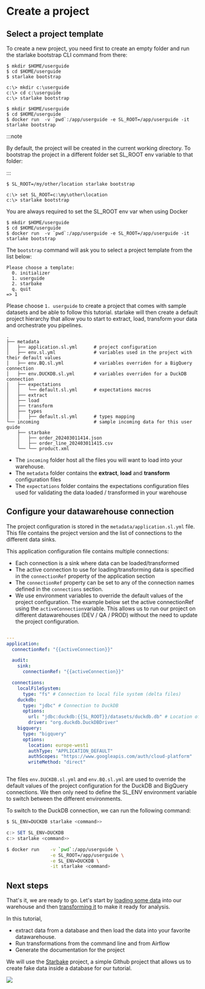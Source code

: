 # Create a project


## Select a project template

To create a new project, you need first to create an empty folder and run the
starlake bootstrap CLI command from there:

<Tabs groupId="platforms">
<TabItem value="linux_macos" label="Linux/MacOS">

```
$ mkdir $HOME/userguide
$ cd $HOME/userguide
$ starlake bootstrap
```

</TabItem>
<TabItem value="windows" label="Windows">

```
c:\> mkdir c:\userguide
c:\> cd c:\userguide
c:\> starlake bootstrap
```

</TabItem>
<TabItem value="docker" label="Docker">

```
$ mkdir $HOME/userguide
$ cd $HOME/userguide
$ docker run  -v `pwd`:/app/userguide -e SL_ROOT=/app/userguide -it starlake bootstrap
```


</TabItem>

</Tabs>

:::note

By default, the project will be created in the current working directory.
To bootstrap the project in a different folder set SL_ROOT env variable to that folder:

:::

<Tabs groupId="platforms">
<TabItem value="linux_macos" label="Linux/MacOS">

```
$ SL_ROOT=/my/other/location starlake bootstrap
```

</TabItem>
<TabItem value="windows" label="Windows">

```
c:\> set SL_ROOT=c:\my\other\location
c:\> starlake bootstrap
```

</TabItem>
<TabItem value="docker" label="Docker">
You are always required to set the SL_ROOT env var when using Docker

```
$ mkdir $HOME/userguide
$ cd $HOME/userguide
$ docker run  -v `pwd`:/app/userguide -e SL_ROOT=/app/userguide -it starlake bootstrap
```

</TabItem>
</Tabs>


The ```bootstrap``` command will ask you to select a project template from the list below:

``` text {3}
Please choose a template:
  0. initializer
  1. userguide
  2. starbake
  q. quit
=> 1
```
Please choose `1. userguide` to create a project that comes with sample datasets and be able to follow this tutorial.
starlake will then create a default project hierarchy that allow you to start to extract, load, transform your data and orchestrate you pipelines.


``` text {2,5,7,8,9,10}
.
├── metadata
│   ├── application.sl.yml      # project configuration
│   ├── env.sl.yml              # variables used in the project with their default values
│   ├── env.BQ.sl.yml           # variables overriden for a BigQuery connection
│   ├── env.DUCKDB.sl.yml       # variables overriden for a DuckDB connection
│   ├── expectations
│   │   └── default.sl.yml      # expectations macros
│   ├── extract
│   ├── load
│   ├── transform
│   ├── types
│   │   ├── default.sl.yml      # types mapping
└── incoming                    # sample incoming data for this user guide
    ├── starbake
    │   ├── order_202403011414.json
    │   ├── order_line_202403011415.csv
    └── └── product.xml

```


- The `incoming` folder host all the files you will want to load into your warehouse.
- The `metadata` folder contains the __extract__, __load__ and __transform__ configuration files
- The `expectations` folder contains the expectations configuration files used for validating the data loaded / transformed in your warehouse

## Configure your datawarehouse connection

The project configuration is stored in the `metadata/application.sl.yml` file. This file contains the project version and the list of connections to the different data sinks.


This application configuration file contains multiple connections:
- Each connection is a sink where data can be loaded/transformed
- The active connection to use for loading/transforming data is specified in the `connectionRef` property of the application section
- The `connectionRef` property can be set to any of the connection names defined in the `connections` section.
- We use environment variables to override the default values of the project configuration. The example below set the active connectionRef using the `activeConnection`variable.
This allows us to run our project on different datawarehouses (DEV / QA / PROD) without the need to update the project configuration.


```yaml {title="metadata/application.sl.yml" }

---
application:
  connectionRef: "{{activeConnection}}"

  audit:
    sink:
      connectionRef: "{{activeConnection}}"

  connections:
    localFileSystem:
      type: "fs" # Connection to local file system (delta files)
    duckdb:
      type: "jdbc" # Connection to DuckDB
      options:
        url: "jdbc:duckdb:{{SL_ROOT}}/datasets/duckdb.db" # Location of the DuckDB database
        driver: "org.duckdb.DuckDBDriver"
    bigquery:
      type: "bigquery"
      options:
        location: europe-west1
        authType: "APPLICATION_DEFAULT"
        authScopes: "https://www.googleapis.com/auth/cloud-platform"
        writeMethod: "direct"



```


The files `env.DUCKDB.sl.yml` and `env.BQ.sl.yml` are used to override the default values of the project configuration for the DuckDB and BigQuery connections.
We then only need to define the SL_ENV environment variable to switch between the different environments.

To switch to the DuckDB connection, we can run the following command:


<Tabs groupId="platforms">
<TabItem value="linux_macos" label="Linux/MacOS">

```bash
$ SL_ENV=DUCKDB starlake <command>>
```

</TabItem>
<TabItem value="windows" label="Windows">

```powershell
c:> SET SL_ENV=DUCKDB
c:> starlake <command>>
```

</TabItem>
<TabItem value="docker" label="Docker">

```bash
$ docker run    -v `pwd`:/app/userguide \
                -e SL_ROOT=/app/userguide \
                -e SL_ENV=DUCKDB \
                -it starlake <command>
```

</TabItem>
</Tabs>

## Next steps

That's it, we are ready to go. Let's start by [loading some data](load/) into our warehouse and then [transforming it](transform) to make it ready for analysis.

In this tutorial,
- extract data from a database and then load the data into your favorite datawarehouse.
- Run transformations from the command line and from Airflow
- Generate the documentation for the project

We will use the [Starbake](https://github.com/starlake-ai/StarBake/) project, a simple Github project that allows us to create fake data inside a database for our tutorial.

![](/img/starbake.png)


